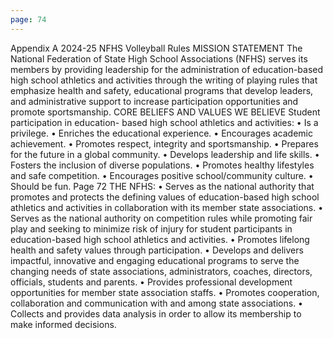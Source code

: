 ```yaml
---
page: 74
---
```


Appendix A 2024-25 NFHS Volleyball Rules MISSION STATEMENT The National Federation of State High School Associations (NFHS) serves its members by providing leadership for the administration of education-based high school athletics and activities through the writing of playing rules that emphasize health and safety, educational programs that develop leaders, and administrative support to increase participation opportunities and promote sportsmanship. CORE BELIEFS AND VALUES WE BELIEVE Student participation in education- based high school athletics and activities: • Is a privilege. • Enriches the educational experience. • Encourages academic achievement. • Promotes respect, integrity and sportsmanship. • Prepares for the future in a global community. • Develops leadership and life skills. • Fosters the inclusion of diverse populations. • Promotes healthy lifestyles and safe competition. • Encourages positive school/community culture. • Should be fun. Page 72 THE NFHS: • Serves as the national authority that promotes and protects the defining values of education-based high school athletics and activities in collaboration with its member state associations. • Serves as the national authority on competition rules while promoting fair play and seeking to minimize risk of injury for student participants in education-based high school athletics and activities. • Promotes lifelong health and safety values through participation. • Develops and delivers impactful, innovative and engaging educational programs to serve the changing needs of state associations, administrators, coaches, directors, officials, students and parents. • Provides professional development opportunities for member state association staffs. • Promotes cooperation, collaboration and communication with and among state associations. • Collects and provides data analysis in order to allow its membership to make informed decisions.